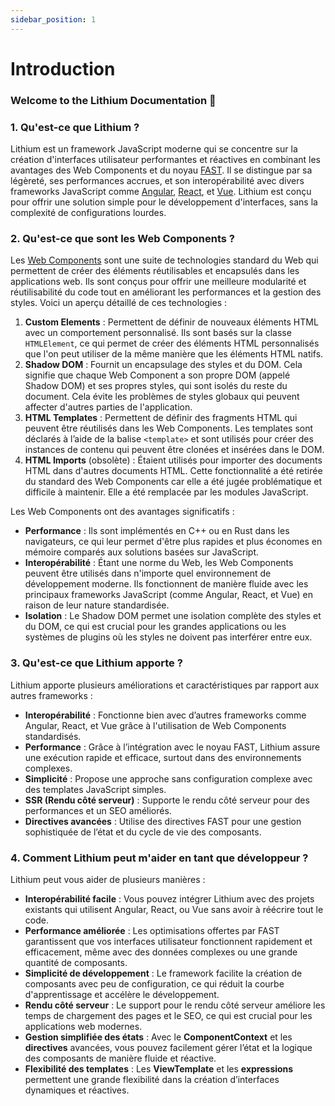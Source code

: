 ```yaml
---
sidebar_position: 1
---
```


# Introduction


<div style = {{ display : "grid" , justifyContent : "center" , textAlign : "center" }} >
	<Logo style = {{ aspectRatio : "1/1" , height : "200px" }} />
	<h3>Welcome to the Lithium Documentation 👋</h3>
</div>

### 1. **Qu'est-ce que Lithium ?**

Lithium est un framework JavaScript moderne qui se concentre sur la création d'interfaces utilisateur performantes et réactives en combinant les avantages des Web Components et du noyau [FAST](https://www.fast.design/). Il se distingue par sa légèreté, ses performances accrues, et son interopérabilité avec divers frameworks JavaScript comme [Angular](https://angular.dev/), [React](https://react.dev/), et [Vue](https://vuejs.org/). Lithium est conçu pour offrir une solution simple pour le développement d'interfaces, sans la complexité de configurations lourdes.

### 2. **Qu'est-ce que sont les Web Components ?**

Les [Web Components](https://developer.mozilla.org/en-US/docs/Web/API/Web_components) sont une suite de technologies standard du Web qui permettent de créer des éléments réutilisables et encapsulés dans les applications web. Ils sont conçus pour offrir une meilleure modularité et réutilisabilité du code tout en améliorant les performances et la gestion des styles. Voici un aperçu détaillé de ces technologies :

1. **Custom Elements** : Permettent de définir de nouveaux éléments HTML avec un comportement personnalisé. Ils sont basés sur la classe `HTMLElement`, ce qui permet de créer des éléments HTML personnalisés que l'on peut utiliser de la même manière que les éléments HTML natifs.
2. **Shadow DOM** : Fournit un encapsulage des styles et du DOM. Cela signifie que chaque Web Component a son propre DOM (appelé Shadow DOM) et ses propres styles, qui sont isolés du reste du document. Cela évite les problèmes de styles globaux qui peuvent affecter d'autres parties de l'application.
3. **HTML Templates** : Permettent de définir des fragments HTML qui peuvent être réutilisés dans les Web Components. Les templates sont déclarés à l’aide de la balise `<template>` et sont utilisés pour créer des instances de contenu qui peuvent être clonées et insérées dans le DOM.
4. **HTML Imports** (obsolète) : Étaient utilisés pour importer des documents HTML dans d'autres documents HTML. Cette fonctionnalité a été retirée du standard des Web Components car elle a été jugée problématique et difficile à maintenir. Elle a été remplacée par les modules JavaScript.

Les Web Components ont des avantages significatifs :

- **Performance** : Ils sont implémentés en C++ ou en Rust dans les navigateurs, ce qui leur permet d'être plus rapides et plus économes en mémoire comparés aux solutions basées sur JavaScript.
- **Interopérabilité** : Étant une norme du Web, les Web Components peuvent être utilisés dans n'importe quel environnement de développement moderne. Ils fonctionnent de manière fluide avec les principaux frameworks JavaScript (comme Angular, React, et Vue) en raison de leur nature standardisée.
- **Isolation** : Le Shadow DOM permet une isolation complète des styles et du DOM, ce qui est crucial pour les grandes applications ou les systèmes de plugins où les styles ne doivent pas interférer entre eux.

### 3. **Qu'est-ce que Lithium apporte ?**

Lithium apporte plusieurs améliorations et caractéristiques par rapport aux autres frameworks :

- **Interopérabilité** : Fonctionne bien avec d’autres frameworks comme Angular, React, et Vue grâce à l'utilisation de Web Components standardisés.
- **Performance** : Grâce à l’intégration avec le noyau FAST, Lithium assure une exécution rapide et efficace, surtout dans des environnements complexes.
- **Simplicité** : Propose une approche sans configuration complexe avec des templates JavaScript simples.
- **SSR (Rendu côté serveur)** : Supporte le rendu côté serveur pour des performances et un SEO améliorés.
- **Directives avancées** : Utilise des directives FAST pour une gestion sophistiquée de l’état et du cycle de vie des composants.

### 4. **Comment Lithium peut m'aider en tant que développeur ?**

Lithium peut vous aider de plusieurs manières :

- **Interopérabilité facile** : Vous pouvez intégrer Lithium avec des projets existants qui utilisent Angular, React, ou Vue sans avoir à réécrire tout le code.
- **Performance améliorée** : Les optimisations offertes par FAST garantissent que vos interfaces utilisateur fonctionnent rapidement et efficacement, même avec des données complexes ou une grande quantité de composants.
- **Simplicité de développement** : Le framework facilite la création de composants avec peu de configuration, ce qui réduit la courbe d'apprentissage et accélère le développement.
- **Rendu côté serveur** : Le support pour le rendu côté serveur améliore les temps de chargement des pages et le SEO, ce qui est crucial pour les applications web modernes.
- **Gestion simplifiée des états** : Avec le **ComponentContext** et les **directives** avancées, vous pouvez facilement gérer l’état et la logique des composants de manière fluide et réactive.
- **Flexibilité des templates** : Les **ViewTemplate** et les **expressions** permettent une grande flexibilité dans la création d’interfaces dynamiques et réactives.